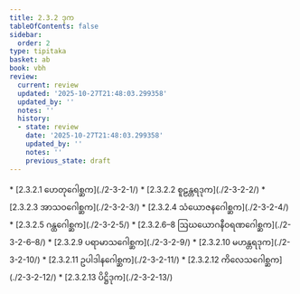 ```yaml
---
title: 2.3.2 ဒုက
tableOfContents: false
sidebar:
  order: 2
type: tipitaka
basket: ab
book: vbh
review:
  current: review
  updated: '2025-10-27T21:48:03.299358'
  updated_by: ''
  notes: ''
  history:
  - state: review
    date: '2025-10-27T21:48:03.299358'
    updated_by: ''
    notes: ''
    previous_state: draft
---
```



<ReviewStatus review={frontmatter.review} showDetails={true} />

<HypothesisAnnotation frontmatter={frontmatter} />

<DynamicBreadcrumb />



<TableOfContents book="vbh" section="2.3.2">
* [2.3.2.1 ဟေတုဂေါစ္ဆက](./2-3-2-1/)
* [2.3.2.2 စူဠန္တရဒုက](./2-3-2-2/)
* [2.3.2.3 အာသဝဂေါစ္ဆက](./2-3-2-3/)
* [2.3.2.4 သံယောဇနဂေါစ္ဆက](./2-3-2-4/)
* [2.3.2.5 ဂန္ထဂေါစ္ဆက](./2-3-2-5/)
* [2.3.2.6–8 ဩဃယောဂနီဝရဏဂေါစ္ဆက](./2-3-2-6–8/)
* [2.3.2.9 ပရာမာသဂေါစ္ဆက](./2-3-2-9/)
* [2.3.2.10 မဟန္တရဒုက](./2-3-2-10/)
* [2.3.2.11 ဥပါဒါနဂေါစ္ဆက](./2-3-2-11/)
* [2.3.2.12 ကိလေသဂေါစ္ဆက](./2-3-2-12/)
* [2.3.2.13 ပိဋ္ဌိဒုက](./2-3-2-13/)
</TableOfContents>